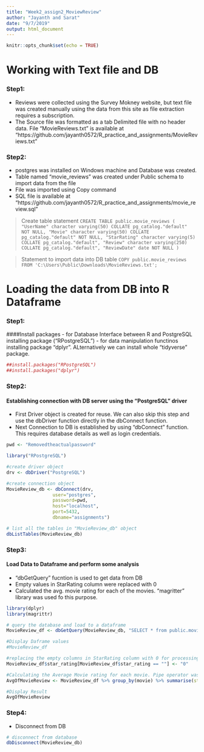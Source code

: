 ```yaml
---
title: "Week2_assign2_MoviewReview"
author: "Jayanth and Sarat"
date: "9/7/2019"
output: html_document
---
```


```r
knitr::opts_chunk$set(echo = TRUE)
```


# Working with Text file and DB

### Step1:
- Reviews were collected using the Survey Mokney website, but text file was created manually using the data from this site as file extraction requires a subscription.
- The Source file was formatted as a tab Delimited file with no header data. File "MovieReviews.txt" is available at "https://github.com/jayanth0572/R_practice_and_assignments/MovieReviews.txt"

### Step2:
- postgres was installed on Windows machine and Database was created.
- Table named "movie_reviews" was created under Public schema to import data from the file
- File was imported using Copy command
- SQL file is available at "https://github.com/jayanth0572/R_practice_and_assignments/movie_review.sql"

> Create table statement
`CREATE TABLE public.movie_reviews
(
    "UserName" character varying(50) COLLATE pg_catalog."default" NOT NULL,
    "Movie" character varying(50) COLLATE pg_catalog."default" NOT NULL,
    "StarRating" character varying(5) COLLATE pg_catalog."default",
    "Review" character varying(250) COLLATE pg_catalog."default",
    "ReviewDate" date NOT NULL
)`

> Statement to import data into DB table
`COPY public.movie_reviews FROM 'C:\Users\Public\Downloads\MovieReviews.txt';`



# Loading the data from DB into R Dataframe

### Step1:
####Install packages
- for Database Interface between R and PostgreSQL installing package ("RPostgreSQL")
- for data manipulation functinos installing package "dplyr". ALternatively we can install whole "tidyverse" package.
```r
##install.packages("RPostgreSQL")
##install.packages("dplyr")
```
 

### Step2:
#### Establishing connection with DB server using the "PostgreSQL" driver
- First Driver object is created for reuse. We can also skip this step and use the dbDriver function directly in the dbConnect function.
- Next Connection to DB is established by using "dbConnect" function. This requires database details as well as login credentials.
```r
pwd <- "Removedtheactualpassword"
```

```r

library("RPostgreSQL")

#create driver object
drv <- dbDriver("PostgreSQL")

#create connection object
MovieReview_db <- dbConnect(drv,
                 user="postgres", 
                 password=pwd,
                 host="localhost", 
                 port=5432, 
                 dbname="assignments")

# list all the tables in "MovieReview_db" object
dbListTables(MovieReview_db)

```


### Step3:
#### Load Data to Dataframe and perform some analysis
- "dbGetQuery" fucntion is used to get data from DB
- Empty values in StarRating column were replaced with 0
- Calculated the avg. movie rating for each of the movies. "magritter" library was used fo this purpose.
```r

library(dplyr)
library(magrittr)

# query the database and load to a dataframe
MovieReview_df <- dbGetQuery(MovieReview_db, "SELECT * from public.movie_reviews;")

#Display Daframe values
#MovieReview_df

#replacing the empty columns in StarRating column with 0 for processing purposes.
MovieReview_df$star_rating[MovieReview_df$star_rating == ""] <- "0"

#Calculating the Average Movie rating for each movie. Pipe operator was used to make use of GroupBy and summarise functions.
AvgOfMovieReview <- MovieReview_df %>% group_by(movie) %>% summarise(star_rating = mean(as.numeric(star_rating)))

#Display Result
AvgOfMovieReview

```


### Step4:
- Disconnect from DB
```r

# disconnect from database
dbDisconnect(MovieReview_db)

```



